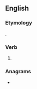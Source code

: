 ==English==

===Etymology===
{{suffix|en|breathe|est}}.

===Verb===
{{head|en|verb form}}

# {{en-archaic second-person singular of|breathe|lang=en}}

===Anagrams===
* {{anagrams|en|a=abeehrstt|hartbeest|set the bar}}